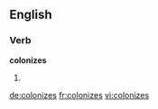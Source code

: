 
==English==

===Verb===
'''colonizes'''

# {{third-person singular of|[[colonize]]}}

[[de:colonizes]]
[[fr:colonizes]]
[[vi:colonizes]]